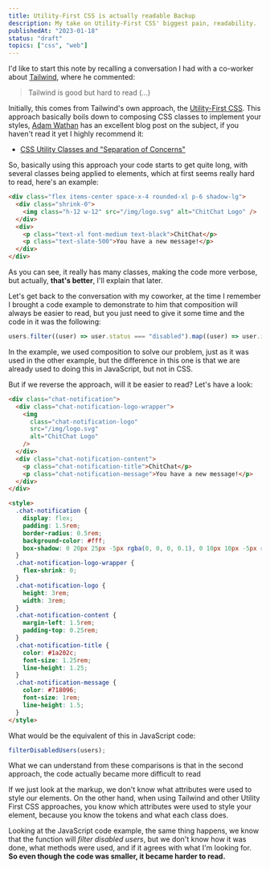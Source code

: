 ```yaml
---
title: Utility-First CSS is actually readable Backup
description: My take on Utility-First CSS' biggest pain, readability.
publishedAt: "2023-01-18"
status: "draft"
topics: ["css", "web"]
---
```


I'd like to start this note by recalling a conversation I had with a co-worker about [Tailwind](https://tailwindcss.com/), where he commented:

> Tailwind is good but hard to read (…)

Initially, this comes from Tailwind's own approach, the [Utility-First CSS](https://tailwindcss.com/docs/utility-first). This approach basically boils down to composing CSS classes to implement your styles, [Adam Wathan](https://twitter.com/adamwathan) has an excellent blog post on the subject, if you haven't read it yet I highly recommend it:

- [CSS Utility Classes and "Separation of Concerns"](https://adamwathan.me/css-utility-classes-and-separation-of-concerns/)

So, basically using this approach your code starts to get quite long, with several classes being applied to elements, which at first seems really hard to read, here's an example:

```html showLineNumbers
<div class="flex items-center space-x-4 rounded-xl p-6 shadow-lg">
  <div class="shrink-0">
    <img class="h-12 w-12" src="/img/logo.svg" alt="ChitChat Logo" />
  </div>
  <div>
    <p class="text-xl font-medium text-black">ChitChat</p>
    <p class="text-slate-500">You have a new message!</p>
  </div>
</div>
```

As you can see, it really has many classes, making the code more verbose, but actually, **that's better**, I'll explain that later.

Let's get back to the conversation with my coworker, at the time I remember I brought a code example to demonstrate to him that composition will always be easier to read, but you just need to give it some time and the code in it was the following:

```ts showLineNumbers
users.filter((user) => user.status === "disabled").map((user) => user.id);
```

In the example, we used composition to solve our problem, just as it was used in the other example, but the difference in this one is that we are already used to doing this in JavaScript, but not in CSS.

But if we reverse the approach, will it be easier to read? Let's have a look:

```html showLineNumbers
<div class="chat-notification">
  <div class="chat-notification-logo-wrapper">
    <img
      class="chat-notification-logo"
      src="/img/logo.svg"
      alt="ChitChat Logo"
    />
  </div>
  <div class="chat-notification-content">
    <p class="chat-notification-title">ChitChat</p>
    <p class="chat-notification-message">You have a new message!</p>
  </div>
</div>

<style>
  .chat-notification {
    display: flex;
    padding: 1.5rem;
    border-radius: 0.5rem;
    background-color: #fff;
    box-shadow: 0 20px 25px -5px rgba(0, 0, 0, 0.1), 0 10px 10px -5px rgba(0, 0, 0, 0.04);
  }
  .chat-notification-logo-wrapper {
    flex-shrink: 0;
  }
  .chat-notification-logo {
    height: 3rem;
    width: 3rem;
  }
  .chat-notification-content {
    margin-left: 1.5rem;
    padding-top: 0.25rem;
  }
  .chat-notification-title {
    color: #1a202c;
    font-size: 1.25rem;
    line-height: 1.25;
  }
  .chat-notification-message {
    color: #718096;
    font-size: 1rem;
    line-height: 1.5;
  }
</style>
```

What would be the equivalent of this in JavaScript code:

```ts showLineNumbers
filterDisabledUsers(users);
```

What we can understand from these comparisons is that in the second approach, the code actually became more difficult to read

If we just look at the markup, we don't know what attributes were used to style our elements. On the other hand, when using Tailwind and other Utility First CSS approaches, you know which attributes were used to style your element, because you know the tokens and what each class does.

Looking at the JavaScript code example, the same thing happens, we know that the function will _filter disabled users_, but we don't know how it was done, what methods were used, and if it agrees with what I'm looking for. **So even though the code was smaller, it became harder to read.**
